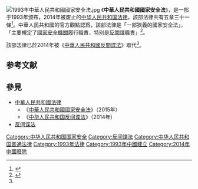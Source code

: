 {{otheruses|subject=1993年的法律|other=2015年頒布的同名法律文件|中华人民共和国国家安全法}}
{{Infobox PRC legislation
|  名称  =  中华人民共和国国家安全法
|  简称  =  国家安全法
|  提案方  =  [[全国人大常委会法制工作委员会|全国人大常委会法制工作委员会]]
|  公布日期  =  1993年2月22日
|  施行日期  =  1993年2月22日
|  类别  =  普通法律
|  wikisource  =  中华人民共和国国家安全法 (1993年)
|  现状  =  废止
<!--  立法  -->
|  征求意见日期  =  
|  议会届次  =  第七届全国人大常委会第三十次会议
|  人大常委会通过日期  =  1993年2月22日
|  国务院通过日期  =  
|  公布者  =  [[国家主席|国家主席]][[杨尚昆|杨尚昆]]
|  公布命令  =  第68号《中华人民共和国主席令》
|  自定义立法过程  =  
<!--  修正  -->
|  修正次数  =  
|  最新修正日期  =  
|  修正案  =  
<!--  废止  -->
|  废止日期  =  2014年11月1日
|  被取代  =  《[[中华人民共和国反间谍法|中华人民共和国反间谍法]]》
|  自定义废止过程  =  * [[国家主席|国家主席]][[习近平|习近平]]于2014年11月1日签署第16号《中华人民共和国主席令》，公布《中华人民共和国反间谍法》，同时废止《中华人民共和国国家安全法》。
}}
[[File:1993年中華人民共和國國家安全法.jpg|thumb]]
{{legal}}
《'''中華人民共和國國家安全法'''》，是一部于1993年颁布，2014年被废止的[[中华人民共和国法律|中华人民共和国法律]]。該部法律共有五章三十一條<ref name=BBC1>{{cite web|url=http://www.bbc.com/zhongwen/trad/china/2014/08/140825_china_law_spy|title=中國「國家安全法」擬修改為「反間諜法」|publisher=BBC|accessdate=2015-07-04|archive-date=2015-08-27|archive-url=https://web.archive.org/web/20150827110432/http://www.bbc.com/zhongwen/trad/china/2014/08/140825_china_law_spy|dead-url=no}}</ref>。中華人民共和國的官方觀點認爲，該部法律是「一部狹義的國家安全法」，「主要規定了[[國家安全機關|國家安全機關]]履行職責，特别是[[反間諜|反間諜]]職責」<ref>{{cite web |url=http://npc.people.com.cn/n/2015/0702/c14576-27243020.html |title=实现国家安全法治化——访中国政法大学副校长马怀德教授 |author=王比学 |publisher=人民日報 |accessdate=2015-07-04 |language=zh-hans |archive-date=2015-07-04 |archive-url=https://web.archive.org/web/20150704121608/http://npc.people.com.cn/n/2015/0702/c14576-27243020.html |dead-url=no }}</ref>。

該部法律已於2014年被《[[中華人民共和國反間諜法|中華人民共和國反間諜法]]》取代<ref name="BBC1" />。

== 参考文献 ==
{{Reflist|2}}

== 參見 ==
{{Portal box|中华人民共和国|法律}}
*[[中華人民共和國法律|中華人民共和國法律]]
**《[[中華人民共和國國家安全法|中華人民共和國國家安全法]]》（2015年）
**《[[中华人民共和国反间谍法|中华人民共和国反间谍法]]》（2014年）
* [[反间谍法|反间谍法]]

[[Category:中华人民共和国国家安全|Category:中华人民共和国国家安全]]
[[Category:反间谍法|Category:反间谍法]]
[[Category:中华人民共和国普通法律|Category:中华人民共和国普通法律]]
[[Category:1993年法律|Category:1993年法律]]
[[Category:1993年中國建立|Category:1993年中國建立]]
[[Category:2014年中國廢除|Category:2014年中國廢除]]